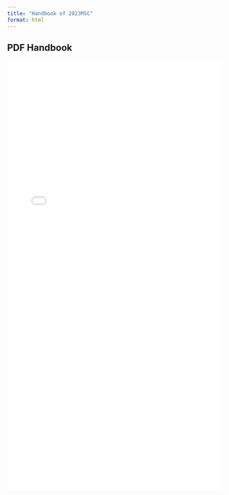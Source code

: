 ```yaml
---
title: "Handbook of 2023MSC"
format: html
---
```


## PDF Handbook


<embed 
  type="application/pdf" 
  src="TMM_SLN_Handbook_Medical_Conference_2023August_TMM_conference_.pdf"
  width="100%" 
  height="1000px"
  zoom="130%"
>


